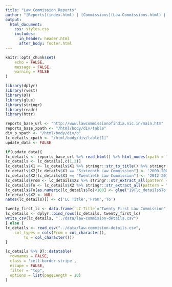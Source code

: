 ```yaml
---
title: "Law Commission Reports"
author: "[Reports](index.html) | [Commissions](Law-Commissions.html) | [Chairman](Chairman.html)"
output: 
  html_document:
    css: styles.css
    includes:
      in_header: header.html
      after_body: footer.html
---
```


```r
knitr::opts_chunk$set(
	echo = FALSE,
	message = FALSE,
	warning = FALSE
)
```

```r
library(dplyr)
library(rvest)
library(DT)
library(glue)
library(stringr)
library(readr)
library(httr)
```

```r
reports_base_url <- "http://www.lawcommissionofindia.nic.in/main.htm"
reports_base_xpath <- "/html/body/div/table"
div_p_xpath <- "/html/body/div/p"
lc_details_xpath <- "/html/body/div/table[1]"
update_data <- FALSE
```

```r
if(update_data){
lc_details <- reports_base_url %>% read_html() %>% html_nodes(xpath = lc_details_xpath) %>% html_table() %>% dplyr::bind_rows()
lc_details <- lc_details[,c(1,2)]
lc_details$X1 <- lc_details$X1 %>% stringr::str_to_title() %>% stringr::str_squish()
lc_details$X2[lc_details$X1 == "Sixteenth Law Commission"] <- '2000-2003'
lc_details$X2[lc_details$X1 == "Twentieth Law Commission"] <- '2012-2015'
lc_details$From <- lc_details$X2 %>% stringr::str_extract_all(pattern = "[:digit:]+\\-") %>% unlist() %>% stringr::str_replace_all(pattern = "\\-",replacement = "") %>% stringr::str_squish()
lc_details$To <- lc_details$X2 %>% stringr::str_extract_all(pattern = "\\-[:digit:]+") %>% unlist() %>% stringr::str_replace_all(pattern = "\\-",replacement = "") %>% stringr::str_squish()
lc_details$To[as.numeric(lc_details$To)<100] <- glue("19{lc_details$To[as.numeric(lc_details$To)<100]}")
lc_details$X2 <- NULL
names(lc_details)[] <- c('LC Title','From','To')

twenty_first_lc <- data.frame(`LC Title`="Twenty First Law Commission",From="2015",To="2018", stringsAsFactors = FALSE, check.names = FALSE)
lc_details <- dplyr::bind_rows(lc_details, twenty_first_lc)
write_csv(lc_details, "../data/law-commision-details.csv")
} else {
lc_details <- read_csv("../data/law-commision-details.csv", 
    col_types = cols(From = col_character(), 
        To = col_character()))
}
```

```r
lc_details %>% DT::datatable(
  rownames = FALSE,
  class = 'cell-border stripe',
  escape = FALSE,
  filter = "top",
  options = list(pageLength = 10)
)
```


